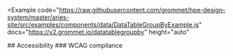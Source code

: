 
<Example
  code="https://raw.githubusercontent.com/grommet/hpe-design-system/master/aries-site/src/examples/components/data/DataTableGroupByExample.js"
  docs="https://v2.grommet.io/datatablegroupby"
  height="auto"
>
  <DataTableGroupByExample />
</Example>
## Accessibility
### WCAG compliance

<AccessibilitySection title="datatablegroupby" />